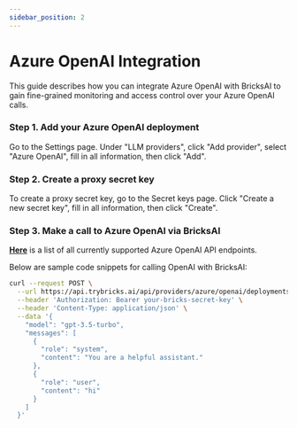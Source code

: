```yaml
---
sidebar_position: 2
---
```



# Azure OpenAI Integration

This guide describes how you can integrate Azure OpenAI with BricksAI to gain fine-grained monitoring and access control over your Azure OpenAI calls.

### Step 1. Add your Azure OpenAI deployment

Go to the Settings page. Under "LLM providers", click "Add provider", select "Azure OpenAI", fill in all information, then click "Add".

### Step 2. Create a proxy secret key

To create a proxy secret key, go to the Secret keys page. Click "Create a new secret key", fill in all information, then click "Create".

### Step 3. Make a call to Azure OpenAI via BricksAI

**[Here](https://github.com/bricks-cloud/BricksLLM?tab=readme-ov-file#azure-openai-proxy)** is a list of all currently supported Azure OpenAI API endpoints.

Below are sample code snippets for calling OpenAI with BricksAI:

<Tabs>

<TabItem value="curl" label="curl">

```bash
curl --request POST \
  --url https://api.trybricks.ai/api/providers/azure/openai/deployments/:deployment_id/chat/completions?api-version={API_VERSION} \
  --header 'Authorization: Bearer your-bricks-secret-key' \
  --header 'Content-Type: application/json' \
  --data '{
    "model": "gpt-3.5-turbo",
    "messages": [
      {
        "role": "system",
        "content": "You are a helpful assistant."
      },
      {
        "role": "user",
        "content": "hi"
      }
    ]
  }'
```

</TabItem>
</Tabs>
